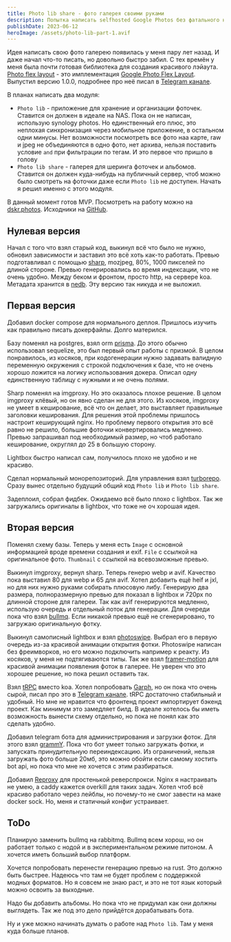 ```yaml
---
title: Photo lib share - фото галерея своими руками
description: Попытка написать selfhosted Google Photos без фатального недостатка 😀
publishDate: 2023-06-12
heroImage: /assets/photo-lib-part-1.avif
---
```


Идея написать свою фото галерею появилась у меня пару лет назад. И даже начал что-то писать, но довольно быстро забил. С тех времён у меня была почти готовая библиотека для создания красивого лэйаута. [Photo flex layout](https://github.com/skrylnikov/photo-flex-layout) - это имплементация [Google Photo Flex Layout](https://medium.com/google-design/google-photos-45b714dfbed1). Выпустил версию 1.0.0, подробнее про неё писал в [Telegram канале](https://t.me/dskr_dev/140).

В планах написать два модуля:
- `Photo lib` - приложение для хранение и организации фоточек. Ставится он должен в идеале на NAS. Пока он не написан, использую synology photos. Но единственный его плюс, это неплохая синхронизация через мобильное приложение, в остальном одни минусы. Нет возможности посмотреть все фото наа карте, raw и jpeg не объединяются в одно фото, нет архива, нельзя поставить условие `and` при фильтрации по тегам. И это первое что пришло в голову
- `Photo lib share` - галерея для шеринга фоточек и альбомов. Ставится он должен куда-нибудь на публичный сервер, чтоб можно было смотреть на фоточки даже если `Photo lib` не доступен. Начать я решил именно с этого модуля.

В данный момент готов MVP. Посмотреть на работу можно на [dskr.photos](https://dskr.photos/). Исходники на [GitHub](https://github.com/skrylnikov/photo-lib).

## Нулевая версия
Начал с того что взял старый код, выкинул всё что было не нужно, обновил зависимости и заставил это всё хоть как-то работать. Превью подготавливал с помощью [sharp](https://sharp.pixelplumbing.com/), mozjpeg, 80%, 1000 пикселей по длиной стороне. Превью генерировались во время индексации, что не очень удобно. Между беком и фронтом, просто http, на сервере koa. Метадата хранится в [nedb](https://www.npmjs.com/package/nedb-promises). Эту версию так никуда и не выложил.

## Первая версия
Добавил docker compose для нормального деплоя. Пришлось изучить как правильно писать докерфайлы. Долго матерился.

Базу поменял на postgres, взял orm [prisma](https://www.prisma.io/). До этого обычно использовал sequelize, это был первый опыт работы с призмой. В целом понравилось, из косяков, при кодогенерации нужно задавать валидную переменную окружения с строкой подключения к базе, что не очень хорошо ложится на логику использования докера. Описал одну единственную таблицу с нужными и не очень полями.

Sharp поменял на imgproxy. Но это оказалось плохое решение. В целом imgproxy клёвый, но он явно сделан не для этого. Из косяков, imgproxy не умеет в кеширование, всё что он делает, это выставляет правильные заголовки кеширования. Для решения этой проблемы пришлось настроит кеширующий nginx. Но проблему первого открытия это всё равно не решило, большие фоточки конвертировались медленно. Превью запрашивал под необходимый размер, но чтоб работало кеширование, округлял до 25 в большую сторону.

Lightbox быстро написал сам, получилось плохо не удобно и не красиво.

Сделал нормальный монорепозиторий. Для управления взял [turborepo](https://turbo.build/repo). Сразу вынес отдельно будущий общий код `Photo lib` и `Photo lib share`.

Задеплоил, собрал фидбек. Ожидаемо всё было плохо с lightbox. Так же загружались оригиналы в lightbox, что тоже не оч хорошая идея.

## Вторая версия
Поменял схему базы. Теперь у меня есть `Image` с основной информацией вроде времени создания и exif. `File` с ссылкой на оригинальное фото. `Thumbnail` с ссылкой на всевозможные превью.

Выкинул imgproxy, вернул sharp. Теперь генерю webp и avif. Качество пока выставил 80 для webp и 65 для avif. Хотел добавить ещё heif и jxl, но для них нужно руками собирать плюсовую либу. Генерирую два размера, полноразмерную превью для показал в lightbox и 720px по длинной стороне для галереи. Так как avif генерируются медленно, использую очередь и отдельный поток для генерации. Для очереди пока что взял [bullmq](https://docs.bullmq.io/). Если никакой превью ещё не сгенерировано, то загружаю оригинальную фотку.

Выкинул самописный lightbox и взял [photoswipe](https://photoswipe.com/). Выбрал его в первую очередь из-за красивой анимации открытия фотки. Photoswipe написан без фреимворков, но его можно подключить например к реакту. Из косяков, у меня не подтягиваются типы. Так же взял [framer-motion](https://www.framer.com/motion/) для красивой анимации появления фоток в галерее. Не уверен что это хорошее решение, но пока решил оставить так.

Взял [tRPC](https://trpc.io/) вместо koa. Хотел попробовать [Garph](https://garph.dev/), но он пока что очень сырой, писал про это в [Telegram канале](https://t.me/dskr_dev/146). tRPC достаточно стабильный и удобный. Но мне не нравится что фронтенд проект импортирует бэкенд проект. Как минимум это замедляет билд. В идеале хотелось бы иметь возможность вынести схему отдельно, но пока не понял как это сделать удобно.

Добавил telegram бота для администрирования и загрузки фоток. Для этого взял [grammY](https://grammy.dev/). Пока что бот умеет только загружать фотки, и запускать принудительную переиндексацию. Из ограничений, нельзя загружать фото больше 20мб, это можно обойти если самому хостить bot api, но пока что мне не хочется с этим разбираться.

Добавил [Reproxy](https://reproxy.io/) для простенькой реверспрокси. Nginx я настраивать не умею, а caddy кажется overkill для таких задач. Хотел чтоб всё красиво работало через лейблы, но почему-то не смог завести на маке docker sock. Но, меня и статичный конфиг устраивает.


## ToDo

Планирую заменить bullmq на rabbitmq. Bullmq всем хорош, но он работает только с нодой и в экспериментальном режиме питоном. А хочется иметь больший выбор платформ. 

Хочется попробовать перенести генерацию превью на rust. Это должно быть быстрее. Надеюсь что там не будет проблем с поддержкой модных форматов. Но я совсем не знаю раст, и это не тот язык который можно освоить за выходные.

Надо бы добавить альбомы. Но пока что не придумал как они должны выглядеть. Так же под это дело прийдётся дорабатывать бота.

Ну и уже можно начинать думать о работе над `Photo lib`. Там у меня куда больше планов.
